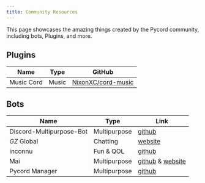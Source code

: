 ```yaml
---
title: Community Resources
---
```


This page showcases the amazing things created by the Pycord community, including bots, Plugins, and more.

## Plugins

| Name            | Type        | GitHub                                                                                      |
|-----------------|-------------|---------------------------------------------------------------------------------------------|
| Music Cord      | Music       | [NixonXC/cord-music](https://github.com/NixonXC/cord-music)                                 |

## Bots

| Name                          | Type         | Link                                                                                 |
|-------------------------------|--------------|--------------------------------------------------------------------------------------|
| Discord-Multipurpose-Bot      | Multipurpose | [github](https://github.com/pogrammar/Discord-multipurpose-bot/tree/master/Python)   |
| *GZ* Global                   | Chatting     | [website](https://www.gzglobal.eu/)                                                  |
| inconnu                       | Fun & QOL    | [github](https://github.com/tiltowait/inconnu)                                       |
| Mai                           | Multipurpose | [github](https://github.com/xFGhoul/Mai) & [website](https://xfghoul.github.io/Mai)  |
| Pycord Manager                | Multipurpose | [github](https://github.com/Dorukyum/Pycord-Manager)                                 |
